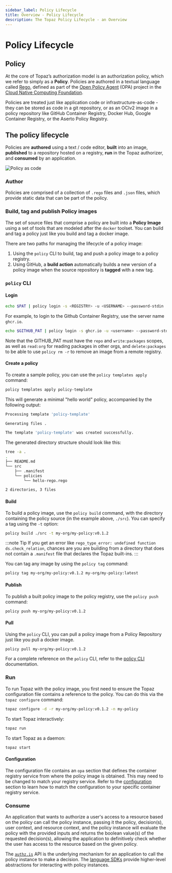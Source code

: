```yaml
---
sidebar_label: Policy Lifecycle
title: Overview - Policy Lifecycle
description: The Topaz Policy Lifecycle - an Overview
---
```


# Policy Lifecycle

## Policy

At the core of Topaz’s authorization model is an authorization policy, which we refer to simply as a **Policy**. Policies are authored in a textual language called [Rego](https://www.openpolicyagent.org/docs/latest/policy-language/), defined as part of the [Open Policy Agent](https://www.openpolicyagent.org/) (OPA) project in the [Cloud Native Computing Foundation](https://www.cncf.io/).

Policies are treated just like application code or infrastructure-as-code - they can be stored as code in a git repository, or as an OCIv2 image in a policy repository like GitHub Container Registry, Docker Hub, Google Container Registry, or the Aserto Policy Registry.

## The policy lifecycle

Policies are **authored** using a text / code editor, **built** into an image, **published** to a repository hosted on a registry, **run** in the Topaz authorizer, and **consumed** by an application.

![Policy as code](/img/policy-as-code.png)

### Author

Policies are comprised of a collection of `.rego` files and `.json` files, which provide static data that can be part of the policy.

### Build, tag and publish Policy images

The set of source files that comprise a policy are built into a **Policy Image** using a set of tools that are modeled after the `docker` toolset. You can build and tag a policy just like you build and tag a docker image.

There are two paths for managing the lifecycle of a policy image:

1. Using the `policy` CLI to build, tag and push a policy image to a policy registry.
2. Using GitHub, a **build action** automatically builds a new version of a policy image when the source repository is **tagged** with a new tag.

### `policy` CLI

#### Login

```bash
echo $PAT | policy login -s <REGISTRY> -u <USERNAME> --password-stdin
```

For example, to login to the Github Container Registry, use the server name `ghcr.io`.
```bash
echo $GITHUB_PAT | policy login -s ghcr.io -u <username> --password-stdin
```

Note that the GITHUB_PAT must have the `repo` and `write:packages` scopes, as well as `read:org` for reading packages in other orgs, and `delete:packages` to be able to use `policy rm -r` to remove an image from a remote registry.

#### Create a policy

To create a sample policy, you can use the `policy templates apply` command:

```bash
policy templates apply policy-template
```

This will generate a minimal "hello world" policy, accompanied by the following output:

```bash
Processing template 'policy-template'

Generating files .

The template 'policy-template' was created successfully.
```

The generated directory structure should look like this:
```bash
tree -a .
.
├── README.md
└── src
    ├── .manifest
    └── policies
        └── hello-rego.rego

2 directories, 3 files
```

#### Build

To build a policy image, use the `policy build` command, with the directory containing the policy source (in the example above, `./src`). You can specify a tag using the `-t` option:

```bash
policy build ./src -t my-org/my-policy:v0.1.2
```

:::note Tip
If you get an error like `rego_type_error: undefined function ds.check_relation`, chances are you are building from a directory that does not contain a `.manifest` file that declares the Topaz built-ins.
:::

You can tag any image by using the `policy tag` command:

```bash
policy tag my-org/my-policy:v0.1.2 my-org/my-policy:latest
```

#### Publish

To publish a built policy image to the policy registry, use the `policy push` command:

```bash
policy push my-org/my-policy:v0.1.2
```

#### Pull

Using the `policy` CLI, you can pull a policy image from a Policy Repository just like you pull a docker image.

```bash
policy pull my-org/my-policy:v0.1.2
```

For a complete reference on the `policy` CLI, refer to the [policy CLI](/docs/command-line-interface/policy-cli/download.mdx) documentation.

### Run

To run Topaz with the policy image, you first need to ensure the Topaz configuration file contains a reference to the policy. You can do this via the `topaz configure` command:

```bash
topaz configure -d -r my-org/my-policy:v0.1.2 -n my-policy
```

To start Topaz interactively:

```bash
topaz run 
```

To start Topaz as a daemon:

```bash
topaz start 
```

#### Configuration

The configuration file contains an `opa` section that defines the container registry service from where the policy image is obtained. This may need to be changed to match your registry service. Refer to the [configuration](./configuration.mdx) section to learn how to match the configuration to your specific container registry service.

### Consume

An application that wants to authorize a user's access to a resource based on the policy can call the policy instance, passing it the policy, decision(s), user context, and resource context, and the policy instance will evaluate the policy with the provided inputs and returns the boolean value(s) of the requested decision(s), allowing the application to definitively check whether the user has access to the resource based on the given policy.

The [`authz.is`](/docs/authorizer-guide/is) API is the underlying mechanism for an application to call the policy instance to make a decision. The [language SDKs](/docs/software-development-kits/overview) provide higher-level abstractions for interacting with policy instances.
